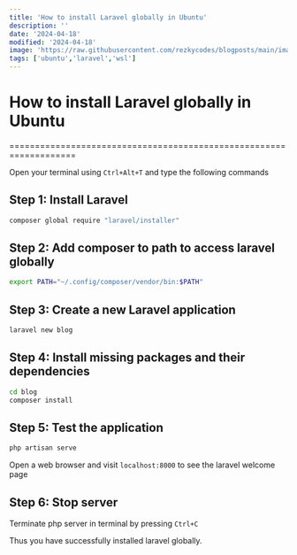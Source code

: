 ```yaml
---
title: 'How to install Laravel globally in Ubuntu'
description: ''
date: '2024-04-18'
modified: '2024-04-18'
image: 'https://raw.githubusercontent.com/rezkycodes/blogposts/main/images/install-laravel-globally.png'
tags: ['ubuntu','laravel','wsl']
---
```


# How to install Laravel globally in Ubuntu
===================================================================

Open your terminal using `Ctrl+Alt+T` and type the following commands

## Step 1: Install Laravel
```bash
composer global require "laravel/installer"
```

## Step 2: Add composer to path to access laravel globally
```bash
export PATH="~/.config/composer/vendor/bin:$PATH"
```

## Step 3: Create a new Laravel application
```bash
laravel new blog
```

## Step 4: Install missing packages and their dependencies
```bash
cd blog
composer install
```

## Step 5: Test the application
```bash
php artisan serve
```
Open a web browser and visit `localhost:8000` to see the laravel welcome page

## Step 6: Stop server
Terminate php server in terminal by pressing `Ctrl+C`	

Thus you have successfully installed laravel globally.
